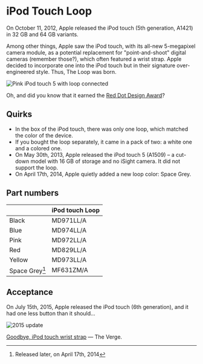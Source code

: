 # iPod Touch Loop

On October 11, 2012, Apple released the iPod touch (5th generation, A1421) in 32 GB and 64 GB variants.

Among other things, Apple saw the iPod touch, with its all-new 5-megapixel camera module, as a potential replacement for "point-and-shoot" digital cameras (remember those?), which often featured a wrist strap. Apple decided to incorporate one into the iPod touch but in their signature over-engineered style. Thus, The Loop was born.

![Pink iPod touch 5 with loop connected](/assets/2012_loop.webp)

Oh, and did you know that it earned the [Red Dot Design Award](https://www.red-dot.org/project/ipod-touch-loop-7740)?

## Quirks

- In the box of the iPod touch, there was only one loop, which matched the color of the device.
- If you bought the loop separately, it came in a pack of two: a white one and a colored one.
- On May 30th, 2013, Apple released the iPod touch 5 (A1509) – a cut-down model with 16 GB of storage and no iSight camera. It did not support the loop.
- On April 17th, 2014, Apple quietly added a new loop color: Space Grey.

## Part numbers

|                | iPod touch Loop |
| -------------- | --------------- |
| Black          | MD971LL/A       |
| Blue           | MD974LL/A       |
| Pink           | MD972LL/A       |
| Red            | MD829LL/A       |
| Yellow         | MD973LL/A       |
| Space Grey[^1] | MF631ZM/A       |

[^1]: Released later, on April 17th, 2014

## Acceptance

On July 15th, 2015, Apple released the iPod touch (6th generation), and it had one less button than it should...

![2015 update](/assets/2012_ipod.webp)

[Goodbye, iPod touch wrist strap](https://www.theverge.com/2015/7/15/8970423/ipod-touch-loop-design-over) — The Verge.

